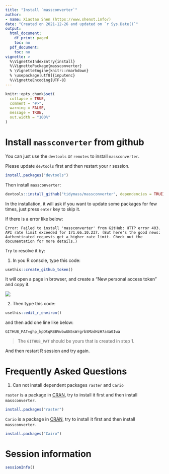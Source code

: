 ```yaml
---
title: "Install `massconverter`"
author:
- name: Xiaotao Shen (https://www.shenxt.info/)
date: "Created on 2021-12-26 and updated on `r Sys.Date()`"
output:
  html_document:
    df_print: paged
    toc: no
  pdf_document:
    toc: no
vignette: >
  %\VignetteIndexEntry{install}
  %\VignettePackage{massconverter}
  % \VignetteEngine{knitr::rmarkdown}
  % \usepackage[utf8]{inputenc}
  %\VignetteEncoding{UTF-8}
---
```


```r
knitr::opts_chunk$set(
  collapse = TRUE,
  comment = "#>",
  warning = FALSE,
  message = TRUE,
  out.width = "100%"
)
```

# **Install `massconverter` from github**

You can just use the `devtools` or `remotes` to install `massconverter`. 

Please update `devtools` first and then restart your r session.

```r
install.packages("devtools")
```

Then install `massconverter`:

```r
devtools::install_github("tidymass/massconverter", dependencies = TRUE)
```

In the installation, it will ask if you want to update some packages for few times, just press `enter` key to skip it.

If there is a error like below:

```
Error: Failed to install 'massconverter' from GitHub: HTTP error 403. API rate limit exceeded for 171.66.10.237. (But here's the good news: Authenticated requests get a higher rate limit. Check out the documentation for more details.)
```

Try to resolve it by:

1. In you R console, type this code:

```r
usethis::create_github_token()
```

It will open a page in browser, and create a "New personal access token" and copy it.

<!-- ![](../man/figures/Screen Shot 2021-12-24 at 9.28.18 PM.png) -->

![](figures/Screen-Shot-2021-12-24-at-9.28.18-PM.png)

2. Then type this code:

```r
usethis::edit_r_environ()
```

and then add one line like below:

```
GITHUB_PAT=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
```
> The `GITHUB_PAT` should be yours that is created in step 1.

And then restart R session and try again.

# **Frequently Asked Questions**

1. Can not install dependent packages `raster` and `Cario`

`raster` is a package in [CRAN](https://cran.r-project.org/web/packages/raster/index.html), try to install it first and then install `massconverter`.

```r
install.packages("raster")
```


`Cario` is a package in [CRAN](https://cran.r-project.org/web/packages/Cairo/index.html), try to install it first and then install `massconverter`.

```r
install.packages("Cairo")
```

# **Session information**

```r
sessionInfo()
```


